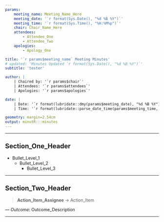 ---
params:
    meeting_name: Meeting_Name_Here
    meeting_date: '`r format(Sys.Date(), "%d %B %Y")`'
    meeting_time: '`r format(Sys.Time(), "%H:%M%p")`'
    chair: Chair_Name_Here
	attendees:
		- Attendee_One
		- Attendee_Two
	apologies:
		- Apology_One

title: '`r params$meeting_name` Meeting Minutes'
# updated: 'Minutes Updated `r format(Sys.Date(), "%d %B %Y")`'
subtitle: 'tester'

author: |
	| Chaired by: '`r params$chair`'
	| Attendees: '`r params$attendees`'
	| Apologies: '`r params$apologies`'

date: |
	| Date: '`r format(lubridate::dmy(params$meeting_date), "%d %B %Y")`'
	| Time: '`r format(lubridate::parse_date_time(params$meeting_time, "HM"), "%H:%M%p")`'

geometry: margin=2.54cm
output: minutR:::minutes
---

***
## Section_One_Header
* Bullet_Level_1
    + Bullet_Level_2
        - Bullet_Level_3

***

## Section_Two_Header

>**Action_Item_Assignee** -> Action_Item

--- *Outcome*: Outcome_Description

***

